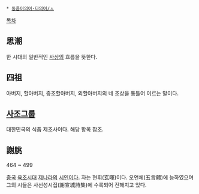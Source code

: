  * [[동음이의어·다의어/ㅅ]]

[[목차]]
== 思潮 ==
한 시대의 일반적인 [[사상]]의 흐름을 뜻한다.

== 四祖 ==
아버지, 할아버지, 증조할아버지, 외할아버지의 네 조상을 통틀어 이르는 말이다.

== [[사조그룹]] ==
대한민국의 식품 제조사이다. 해당 항목 참조.

== 謝脁 ==
464 ~ 499

[[중국]] [[육조시대]] [[제(육조)|제나라]]의 [[시인]]이다. 자는 현휘(玄暉)이다. 오언체(五言體)에 능하였으며 그의 시들은 사선성시집(謝宣城詩集)에 수록되어 전해지고 있다.
